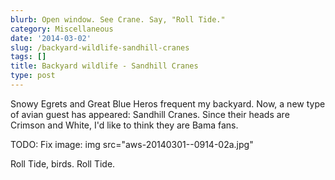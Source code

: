 ```yaml
---
blurb: Open window. See Crane. Say, "Roll Tide."
category: Miscellaneous
date: '2014-03-02'
slug: /backyard-wildlife-sandhill-cranes
tags: []
title: Backyard wildlife - Sandhill Cranes
type: post
---
```



Snowy Egrets and Great Blue Heros frequent my backyard. Now, a new type of avian guest has appeared: Sandhill Cranes. Since their heads are Crimson and White, I'd like to think they are Bama fans. 

TODO: Fix image: img src="aws-20140301--0914-02a.jpg"

Roll Tide, birds. Roll Tide.